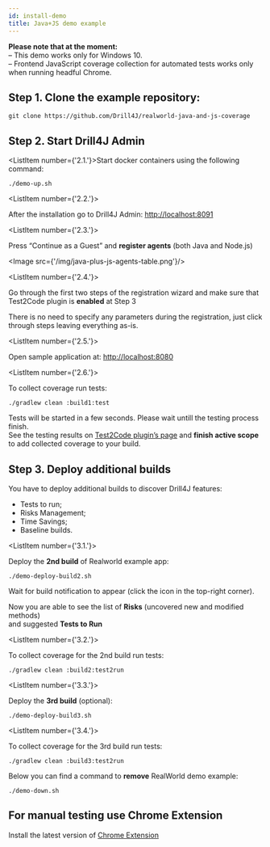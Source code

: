 ```yaml
---
id: install-demo
title: Java+JS demo example
---
```



<div className='mb-12'>
<Warning>

**Please note that at the moment:** <br/>
– This demo works only for Windows 10. <br/>
– Frontend JavaScript coverage collection for automated tests works only when running headful Chrome.

</Warning>
</div>

<JavaPlusJsHeader/>

## Step 1. Clone the example repository:

```
git clone https://github.com/Drill4J/realworld-java-and-js-coverage
```

## Step 2. Start Drill4J Admin

<ListItem number={'2.1.'}>Start docker containers using the following command:</ListItem>

```
./demo-up.sh
```

<ListItem number={'2.2.'}>

After the installation go to Drill4J Admin: [http://localhost:8091](http://localhost:8091)

</ListItem>

<ListItem number={'2.3.'}>

Press “Continue as a Guest” and **register agents** (both Java and Node.js)

</ListItem>

<Image src={'/img/java-plus-js-agents-table.png'}/>

<ListItem number={'2.4.'}>

Go through the first two steps of the registration wizard and make sure that Test2Code plugin is **enabled** at Step 3

<Info>

There is no need to specify any parameters during the registration, just click through steps leaving everything as-is.

</Info>

</ListItem>

<ListItem number={'2.5.'}>

Open sample application at: [http://localhost:8080](http://localhost:8080)

</ListItem>

<ListItem number={'2.6.'}>

To collect coverage run tests:

</ListItem>

```
./gradlew clean :build1:test
```

Tests will be started in a few seconds. Please wait untill the testing process finish. <br/>
See the testing results on [Test2Code plugin’s page](http://localhost:8091/service-group-full-page/realworld-app/test2code) and **finish active scope** <br/>
to add collected coverage to your build.


## Step 3. Deploy additional builds

You have to deploy additional builds to discover Drill4J features:

* Tests to run;
* Risks Management;
* Time Savings;
* Baseline builds.

<ListItem number={'3.1.'}>

Deploy the **2nd build** of Realworld example app:

</ListItem>

```
./demo-deploy-build2.sh
```
<AdditionalInformation >

Wait for build notification to appear (click the icon in the top-right corner).

</AdditionalInformation>

Now you are able to see the list of **Risks** (uncovered new and modified methods) <br/>
and suggested **Tests to Run**

<ListItem number={'3.2.'}>

To collect coverage for the 2nd build run tests:

</ListItem>

```
./gradlew clean :build2:test2run
```

<ListItem number={'3.3.'}>

Deploy the **3rd build** (optional):

</ListItem>

```
./demo-deploy-build3.sh
```

<ListItem number={'3.4.'}>

To collect coverage for the 3rd build run tests:

</ListItem>

```
./gradlew clean :build3:test2run
```
Below you can find a command to **remove** RealWorld demo example:

```
./demo-down.sh
```

## For manual testing use Chrome Extension

Install the latest version of [Chrome Extension](/docs/installation/extension)




